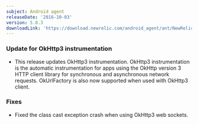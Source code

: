 ```yaml
---
subject: Android agent
releaseDate: '2016-10-03'
version: 5.8.3
downloadLink: 'https://download.newrelic.com/android_agent/ant/NewRelic_Android_Agent_5.8.3.zip'
---
```


### Update for OkHttp3 instrumentation

* This release updates OkHttp3 instrumentation. OkHttp3 instrumentation is the automatic instrumentation for apps using the OkHttp version 3 HTTP client library for synchronous and asynchronous network requests. OkUrlFactory is also now supported when used with OkHttp3 client.

### Fixes

* Fixed the class cast exception crash when using OkHttp3 web sockets.
